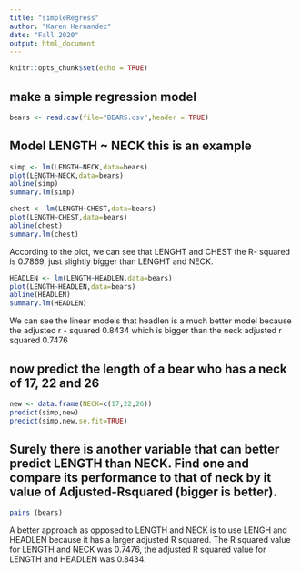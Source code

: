 ```yaml
---
title: "simpleRegress"
author: "Karen Hernandez"
date: "Fall 2020"
output: html_document
---
```


```r
knitr::opts_chunk$set(echo = TRUE)
```

## make a simple regression model

```r
bears <- read.csv(file="BEARS.csv",header = TRUE)
```

## Model LENGTH ~ NECK  this is an example  

```r
simp <- lm(LENGTH~NECK,data=bears)
plot(LENGTH~NECK,data=bears)
abline(simp)
summary.lm(simp)
```

```r
chest <- lm(LENGTH~CHEST,data=bears)
plot(LENGTH~CHEST,data=bears)
abline(chest)
summary.lm(chest)
```
According to the plot, we can see that LENGHT and CHEST the R- squared is 0.7869, just slightly bigger than LENGHT and NECK. 

```r
HEADLEN <- lm(LENGTH~HEADLEN,data=bears)
plot(LENGTH~HEADLEN,data=bears)
abline(HEADLEN)
summary.lm(HEADLEN)
```


We can see the linear models that headlen is a much better model because the adjusted r - squared 0.8434 which is bigger than the neck adjusted r squared 0.7476

## now predict the length of a bear who has a neck of 17, 22 and 26


```r
new <- data.frame(NECK=c(17,22,26))
predict(simp,new)
predict(simp,new,se.fit=TRUE)
```
## Surely there is another variable that can better predict LENGTH than NECK. Find one and compare its performance to that of neck by it value of Adjusted-Rsquared (bigger is better).

```r
pairs (bears)
```

A better approach as opposed to LENGTH and NECK is to use LENGH and HEADLEN because it has a larger adjusted R squared. The R squared value for LENGTH and NECK was 0.7476, the adjusted R squared value for LENGTH and HEADLEN was 0.8434.
